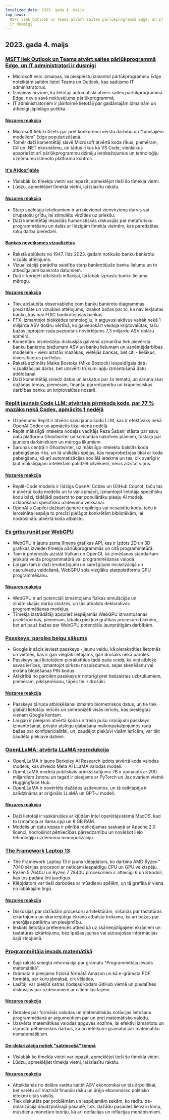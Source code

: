 ```yaml
---
localized_date: 2023. gada 4. maijs
top_news:
  MSFT liek Outlook un Teams atvērt saites pārlūkprogrammā Edge, un IT administratori
  ir dusmīgi
---
```




<CallToAction />

<Steps>

## 2023. gada 4. maijs

### [MSFT liek Outlook un Teams atvērt saites pārlūkprogrammā Edge, un IT administratori ir dusmīgi](https://www.theverge.com/2023/5/3/23709297/microsoft-edge-force-outlook-teams-web-links-open)

- Microsoft veic izmaiņas, lai piespiestu izmantot pārlūkprogrammu Edge noteiktām saitēm lietot Teams un Outlook, kas sadusmo IT administratorus.
- Izmaiņas nozīmē, ka lietotāji automātiski atvērs saites pārlūkprogrammā Edge, nevis savā noklusējuma pārlūkprogrammā.
- IT administratoriem ir jāinformē lietotāji par gaidāmajām izmaiņām un attiecīgi jāpielāgo politika.

#### [Nozares reakcija](http://news.ycombinator.com/item?id=35800158)

- Microsoft tiek kritizēts par pret konkurenci vērstu darbību un "tumšajiem modeļiem" Edge popularizēšanā.
- Tomēr daži komentētāji slavē Microsoft atvērtā koda rīkus, piemēram, C# un .NET ekosistēmu, un tādus rīkus kā VS Code, vienlaikus apspriežot arī pārlūkprogrammu dzinēju ierobežojumus un tehnoloģiju uzņēmumu īstenoto platformu kontroli.

#### [It's A(door)able](https://ncase.me/door/)

- Vislabāk šo tīmekļa vietni var iepazīt, apmeklējot tieši šo tīmekļa vietni.
- Lūdzu, apmeklējiet tīmekļa vietni, lai izlasītu rakstu.

#### [Nozares reakcija](http://news.ycombinator.com/item?id=35800492)

- Starp spēlētāju ieteikumiem ir arī pievienot vienvirziena durvis vai drupstošu grīdu, lai stimulētu virzīties uz priekšu.
- Daži komentētāji iesaistās humoristiskās diskusijās par metaforisku programmēšanu un dalās ar līdzīgām tīmekļa vietnēm, kas paredzētas roku darba pieredzei.

#### [Bankas neveiksmes vizualizētas](https://observablehq.com/@mbostock/bank-failures)

- Rakstā aplūkots no 1947. līdz 2023. gadam notikušo banku bankrotu vizuāls attēlojums.
- Vizualizācijā parādīta saistība starp bankrotējušo banku lielumu un to attiecīgajiem bankrota datumiem.
- Dati ir koriģēti atbilstoši inflācijai, lai labāk izprastu banku lieluma mērogu.

#### [Nozares reakcija](http://news.ycombinator.com/item?id=35795975)

- Tiek apšaubīta observablehq.com banku bankrotu diagrammas precizitāte un vizuālais attēlojums, izsakot bažas par to, ka nav iekļautas banku, kas nav FDIC bankrotējušās bankas.
- FTX, izmantojot blokķēdes tehnoloģiju, ir atguvusi aktīvus vairāk nekā 1 miljarda ASV dolāru vērtībā, ko galvenokārt veidoja kriptovalūtas, taču bažas joprojām rada paziņotais novērtējums 7,3 miljardu ASV dolāru apmērā.
- Komentāru iesniedzēju diskusijās galvenā uzmanība tiek pievērsta banku bankrotu biežumam ASV un banku lielumam un uzņēmējdarbības modeļiem - vieni aizstāv mazākas, vietējās bankas, bet citi - lielākus, diversificētus portfeļus.
- Rakstā atzīmēts Maika Bostoka (Mike Bostock) iespaidīgais datu vizualizācijas darbs, bet uzsvērti trūkumi apļu izmantošanā datu attēlošanai.
- Daži komentētāji sniedz datus un ieskatus par šo tematu, un saruna skar dažādas tēmas, piemēram, finanšu pārredzamību un krāpnieciskas darbības banku un kriptovalūtas nozarē.

### [Replit jaunais Code LLM: atvērtais pirmkoda kods, par 77 % mazāks nekā Codex, apmācīts 1 nedēļā](https://www.latent.space/p/reza-shabani#details)

- Uzņēmums Replit ir atvēris savu jauno kodu LLM, kas ir efektīvāks nekā OpenAI Codex un apmācīts tikai vienā nedēļā.
- Replit mākslīgā intelekta nodaļas vadītājs Reza Šabani stāsta par savu datu platformu Ghostwriter un komandas nākotnes plāniem, tostarp par jauniem darbiniekiem un mēroga likumiem.
- Sarunas centrā ir Ghostwriter, uz mākslīgo intelektu balstīts koda pabeigšanas rīks, un tā unikālās spējas, kas neaprobežojas tikai ar koda pabeigšanu, kā arī automatizācijas sociālā ietekme un tas, cik svarīgi ir ļaut mākslīgajam intelektam palīdzēt cilvēkiem, nevis aizstāt viņus.

#### [Nozares reakcija](http://news.ycombinator.com/item?id=35803435)

- Replit-Code modelis ir līdzīgs OpenAI Codex un GitHub Copilot, taču tas ir atvērtā koda modelis un to var apmācīt, izmantojot lietotāja specifisku kodu bāzi, tādējādi padarot to par populārāku pieeju AI modeļu uzlabošanai specifisku uzdevumu veikšanai.
- OpenAI's Copilot dažkārt ģenerē nepilnīgu vai nesaistītu kodu, taču ir ierosināta iespēja to precīzi pielāgot konkrētām bibliotēkām, lai nodrošinātu atvērtā koda atbalstu.

### [Es gribu runāt par WebGPU](https://cohost.org/mcc/post/1406157-i-want-to-talk-about-webgpu)

- WebGPU ir jauns zema līmeņa grafikas API, kas ir izdots 2D un 3D grafikas izveidei tīmekļa pārlūkprogrammās un citā programmatūrā.
- Tam ir potenciāls aizstāt Vulkan un OpenGL kā zīmēšanas standartam jebkura veida programmatūrā vai programmēšanas valodā.
- Lai gan tam ir daži ierobežojumi un sarežģījumi inicializācijā un cauruļvadu veidošanā, WebGPU sola vieglāku starpplatformu GPU programmēšanu.

#### [Nozares reakcija](http://news.ycombinator.com/item?id=35800988)

- WebGPU ir arī potenciāli izmantojams fizikas simulācijās un zinātniskajās darba slodzēs, un tas atbalsta deklaratīvos programmēšanas modeļus.
- Tīmekļa izstrādātāji apspriež iespējamās WebGPU izmantošanas priekšrocības, piemēram, labāku piekļuvi grafikas procesoru blokiem, bet arī pauž bažas par WebGPU potenciālu ļaunprātīgām darbībām.

### [Passkeys: paroles beigu sākums](https://blog.google/technology/safety-security/the-beginning-of-the-end-of-the-password/)

- Google ir sācis ieviest passkeys - jaunu veidu, kā pierakstīties lietotnēs un vietnēs, kas ir gan vieglāk lietojams, gan drošāks nekā paroles.
- Passkeys ļauj lietotājiem pierakstīties tādā pašā veidā, kā viņi atbloķē savas ierīces, izmantojot pirkstu nospiedumus, sejas skenēšanu vai ekrāna bloķēšanas PIN kodus.
- Atšķirībā no parolēm passkeys ir noturīgi pret tiešsaistes uzbrukumiem, piemēram, pikšķerēšanu, tāpēc tie ir drošāki.

#### [Nozares reakcija](http://news.ycombinator.com/item?id=35801392)

- Passkeys tālruņa atbloķēšanai izmanto biometriskos datus, un tie tiek glabāti lietotāju ierīcēs un sinhronizēti visās ierīcēs, kas pieslēgtas vienam Google kontam.
- Lai gan ir pieejami atvērtā koda un trešo pušu risinājumi passkeys izmantošanai, privāto atslēgu glabāšana mākoņpakalpojumos rada bažas par konfidencialitāti, un, zaudējot piekļuvi visām ierīcēm, var tikt zaudēta piekļuve datiem.

### [OpenLLaMA: atvērta LLaMA reprodukcija](https://github.com/openlm-research/open_llama)

- OpenLLaMA ir jauns Berkeley AI Research izdots atvērtā koda valodas modelis, kas atveido Meta AI LLaMA valodas modeli.
- OpenLLaMA modeļa publiskais priekšskatījums 7B ir apmācīts ar 200 miljardiem žetonu un tagad ir pieejams ar PyTorch un Jax svariem vietnē Huggingface Hub.
- OpenLLaMA ir novērtēts dažādos uzdevumos, un tā veiktspēja ir salīdzināma ar oriģinālo LLaMA un GPT-J modeli.

#### [Nozares reakcija](http://news.ycombinator.com/item?id=35798888)

- Daži lietotāji ir saskārušies ar kļūdām Intel operētājsistēmā MacOS, kad to izmantoja ar llama.cpp un 8 GB RAM.
- Modelis un datu kopas ir pilnībā replicējamas saskaņā ar Apache 2.0 licenci, nodrošinot pētniecības pārredzamību un novēršot lielo tehnoloģiju uzņēmumu monopolizāciju.

### [The Framework Laptop 13](https://frame.work/blog/announcing-the-framework-laptop-13-powered-by-amd-ryzen)

- The Framework Laptop 13 ir jauns klēpjdators, ko darbina AMD Ryzen™ 7040 sērijas procesori ar neticami iespaidīgu CPU un GPU veiktspēju.
- Ryzen 5 7640U un Ryzen 7 7840U procesoriem ir attiecīgi 6 un 8 kodoli, kas tos padara ļoti jaudīgus.
- Klēpjdators var tieši darboties ar mūsdienu spēlēm, un tā grafika ir viena no labākajām tirgū.

#### [Nozares reakcija](http://news.ycombinator.com/item?id=35802210)

- Diskusijas par dažādām procesoru arhitektūrām, vilšanās par tastatūras izkārtojumu un skārienjūtīgā ekrāna atbalsta trūkumu, kā arī bažas par enerģijas patēriņu un pieejamību.
- Ieskats lietotāju preferencēs attiecībā uz skārienjūtīgajiem ekrāniem un tastatūras izkārtojumu, bez īpašas jaunas vai aizraujošas informācijas šajā ziņojumā.

### [Programmētāja ievads matemātikā](https://pimbook.org)

- Šajā rakstā sniegta informācija par grāmatu "Programmētāja ievads matemātikā".
- Grāmata ir pieejama fiziskā formātā Amazon un kā e-grāmata PDF formātā, par kuru jāmaksā, cik vēlaties.
- Lasītāji var piekļūt katras nodaļas kodam GitHub vietnē un piedalīties diskusijās par uzdevumiem ar citiem lasītājiem.

#### [Nozares reakcija](http://news.ycombinator.com/item?id=35800136)

- Debates par formālās valodas un matemātiskās notācijas lietošanu programmēšanā ar argumentiem par un pret matemātisko valodu.
- Uzsvērta matemātikas valodas apguves nozīme, lai efektīvi izmantotu un izprastu pētnieciskos darbus, kā arī ieteikumi grāmatai par matemātiku nematemātiķiem.

#### [De-dolarizācija notiek "satriecošā" tempā](https://www.bloomberg.com/news/articles/2023-04-18/de-dollarization-is-happening-at-a-stunning-pace-jen-says)

- Vislabāk šo tīmekļa vietni var iepazīt, apmeklējot tieši šo tīmekļa vietni.
- Lūdzu, apmeklējiet tīmekļa vietni, lai izlasītu rakstu.

#### [Nozares reakcija](http://news.ycombinator.com/item?id=35796915)

- Atteikšanās no dolāra varētu kaitēt ASV ekonomikai un tās ārpolitikai, bet varētu arī mazināt finanšu risku un ārējo ekonomisko politisko ietekmi citās valstīs.
- Tiek diskutēts par problēmām un iespējamām sekām, ko radītu de-dolarizācija daudzpolārajā pasaulē, t.sk. dažādu pasaules lielvaru lomu, mūsdienu monetāro teoriju, kā arī deflācijas un inflācijas mehānismiem.

</Steps>
